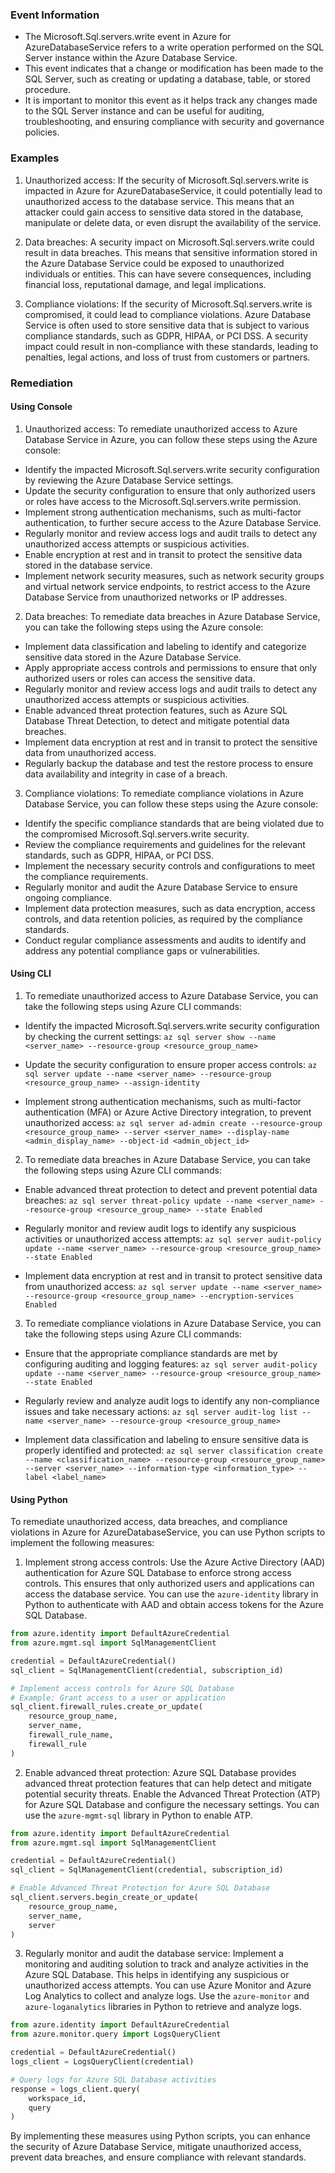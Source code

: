 
### Event Information

- The Microsoft.Sql.servers.write event in Azure for AzureDatabaseService refers to a write operation performed on the SQL Server instance within the Azure Database Service.
- This event indicates that a change or modification has been made to the SQL Server, such as creating or updating a database, table, or stored procedure.
- It is important to monitor this event as it helps track any changes made to the SQL Server instance and can be useful for auditing, troubleshooting, and ensuring compliance with security and governance policies.


### Examples

1. Unauthorized access: If the security of Microsoft.Sql.servers.write is impacted in Azure for AzureDatabaseService, it could potentially lead to unauthorized access to the database service. This means that an attacker could gain access to sensitive data stored in the database, manipulate or delete data, or even disrupt the availability of the service.

2. Data breaches: A security impact on Microsoft.Sql.servers.write could result in data breaches. This means that sensitive information stored in the Azure Database Service could be exposed to unauthorized individuals or entities. This can have severe consequences, including financial loss, reputational damage, and legal implications.

3. Compliance violations: If the security of Microsoft.Sql.servers.write is compromised, it could lead to compliance violations. Azure Database Service is often used to store sensitive data that is subject to various compliance standards, such as GDPR, HIPAA, or PCI DSS. A security impact could result in non-compliance with these standards, leading to penalties, legal actions, and loss of trust from customers or partners.

### Remediation

#### Using Console

1. Unauthorized access: To remediate unauthorized access to Azure Database Service in Azure, you can follow these steps using the Azure console:

- Identify the impacted Microsoft.Sql.servers.write security configuration by reviewing the Azure Database Service settings.
- Update the security configuration to ensure that only authorized users or roles have access to the Microsoft.Sql.servers.write permission.
- Implement strong authentication mechanisms, such as multi-factor authentication, to further secure access to the Azure Database Service.
- Regularly monitor and review access logs and audit trails to detect any unauthorized access attempts or suspicious activities.
- Enable encryption at rest and in transit to protect the sensitive data stored in the database service.
- Implement network security measures, such as network security groups and virtual network service endpoints, to restrict access to the Azure Database Service from unauthorized networks or IP addresses.

2. Data breaches: To remediate data breaches in Azure Database Service, you can take the following steps using the Azure console:

- Implement data classification and labeling to identify and categorize sensitive data stored in the Azure Database Service.
- Apply appropriate access controls and permissions to ensure that only authorized users or roles can access the sensitive data.
- Regularly monitor and review access logs and audit trails to detect any unauthorized access attempts or suspicious activities.
- Enable advanced threat protection features, such as Azure SQL Database Threat Detection, to detect and mitigate potential data breaches.
- Implement data encryption at rest and in transit to protect the sensitive data from unauthorized access.
- Regularly backup the database and test the restore process to ensure data availability and integrity in case of a breach.

3. Compliance violations: To remediate compliance violations in Azure Database Service, you can follow these steps using the Azure console:

- Identify the specific compliance standards that are being violated due to the compromised Microsoft.Sql.servers.write security.
- Review the compliance requirements and guidelines for the relevant standards, such as GDPR, HIPAA, or PCI DSS.
- Implement the necessary security controls and configurations to meet the compliance requirements.
- Regularly monitor and audit the Azure Database Service to ensure ongoing compliance.
- Implement data protection measures, such as data encryption, access controls, and data retention policies, as required by the compliance standards.
- Conduct regular compliance assessments and audits to identify and address any potential compliance gaps or vulnerabilities.

#### Using CLI

1. To remediate unauthorized access to Azure Database Service, you can take the following steps using Azure CLI commands:

- Identify the impacted Microsoft.Sql.servers.write security configuration by checking the current settings:
  `az sql server show --name <server_name> --resource-group <resource_group_name>`

- Update the security configuration to ensure proper access controls:
  `az sql server update --name <server_name> --resource-group <resource_group_name> --assign-identity`

- Implement strong authentication mechanisms, such as multi-factor authentication (MFA) or Azure Active Directory integration, to prevent unauthorized access:
  `az sql server ad-admin create --resource-group <resource_group_name> --server <server_name> --display-name <admin_display_name> --object-id <admin_object_id>`

2. To remediate data breaches in Azure Database Service, you can take the following steps using Azure CLI commands:

- Enable advanced threat protection to detect and prevent potential data breaches:
  `az sql server threat-policy update --name <server_name> --resource-group <resource_group_name> --state Enabled`

- Regularly monitor and review audit logs to identify any suspicious activities or unauthorized access attempts:
  `az sql server audit-policy update --name <server_name> --resource-group <resource_group_name> --state Enabled`

- Implement data encryption at rest and in transit to protect sensitive data from unauthorized access:
  `az sql server update --name <server_name> --resource-group <resource_group_name> --encryption-services Enabled`

3. To remediate compliance violations in Azure Database Service, you can take the following steps using Azure CLI commands:

- Ensure that the appropriate compliance standards are met by configuring auditing and logging features:
  `az sql server audit-policy update --name <server_name> --resource-group <resource_group_name> --state Enabled`

- Regularly review and analyze audit logs to identify any non-compliance issues and take necessary actions:
  `az sql server audit-log list --name <server_name> --resource-group <resource_group_name>`

- Implement data classification and labeling to ensure sensitive data is properly identified and protected:
  `az sql server classification create --name <classification_name> --resource-group <resource_group_name> --server <server_name> --information-type <information_type> --label <label_name>`

#### Using Python

To remediate unauthorized access, data breaches, and compliance violations in Azure for AzureDatabaseService, you can use Python scripts to implement the following measures:

1. Implement strong access controls: Use the Azure Active Directory (AAD) authentication for Azure SQL Database to enforce strong access controls. This ensures that only authorized users and applications can access the database service. You can use the `azure-identity` library in Python to authenticate with AAD and obtain access tokens for the Azure SQL Database.

```python
from azure.identity import DefaultAzureCredential
from azure.mgmt.sql import SqlManagementClient

credential = DefaultAzureCredential()
sql_client = SqlManagementClient(credential, subscription_id)

# Implement access controls for Azure SQL Database
# Example: Grant access to a user or application
sql_client.firewall_rules.create_or_update(
    resource_group_name,
    server_name,
    firewall_rule_name,
    firewall_rule
)
```

2. Enable advanced threat protection: Azure SQL Database provides advanced threat protection features that can help detect and mitigate potential security threats. Enable the Advanced Threat Protection (ATP) for Azure SQL Database and configure the necessary settings. You can use the `azure-mgmt-sql` library in Python to enable ATP.

```python
from azure.identity import DefaultAzureCredential
from azure.mgmt.sql import SqlManagementClient

credential = DefaultAzureCredential()
sql_client = SqlManagementClient(credential, subscription_id)

# Enable Advanced Threat Protection for Azure SQL Database
sql_client.servers.begin_create_or_update(
    resource_group_name,
    server_name,
    server
)
```

3. Regularly monitor and audit the database service: Implement a monitoring and auditing solution to track and analyze activities in the Azure SQL Database. This helps in identifying any suspicious or unauthorized access attempts. You can use Azure Monitor and Azure Log Analytics to collect and analyze logs. Use the `azure-monitor` and `azure-loganalytics` libraries in Python to retrieve and analyze logs.

```python
from azure.identity import DefaultAzureCredential
from azure.monitor.query import LogsQueryClient

credential = DefaultAzureCredential()
logs_client = LogsQueryClient(credential)

# Query logs for Azure SQL Database activities
response = logs_client.query(
    workspace_id,
    query
)
```

By implementing these measures using Python scripts, you can enhance the security of Azure Database Service, mitigate unauthorized access, prevent data breaches, and ensure compliance with relevant standards.

